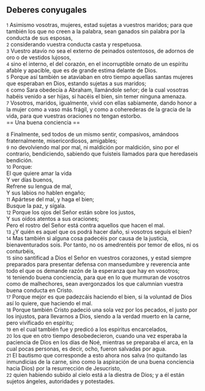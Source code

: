 == Deberes conyugales ==

{{anchor|1}} <small>1</small> Asimismo vosotras, mujeres, estad sujetas a vuestros maridos; para que también los que no creen a la palabra, sean ganados sin palabra por la conducta de sus esposas,<br>
{{anchor|2}} <small>2</small> considerando vuestra conducta casta y respetuosa.<br>
{{anchor|3}} <small>3</small> Vuestro atavío no sea el externo de peinados ostentosos, de adornos de oro o de vestidos lujosos,<br>
{{anchor|4}} <small>4</small> sino el interno, el del corazón, en el incorruptible ornato de un espíritu afable y apacible, que es de grande estima delante de Dios.<br>
{{anchor|5}} <small>5</small> Porque así también se ataviaban en otro tiempo aquellas santas mujeres que esperaban en Dios, estando sujetas a sus maridos;<br>
{{anchor|6}} <small>6</small> como Sara obedecía a Abraham, llamándole señor; de la cual vosotras habéis venido a ser hijas, si hacéis el bien, sin temer ninguna amenaza.<br>
{{anchor|7}} <small>7</small> Vosotros, maridos, igualmente, vivid con ellas sabiamente, dando honor a la mujer como a vaso más frágil, y como a coherederas de la gracia de la vida, para que vuestras oraciones no tengan estorbo.<br>
== Una buena conciencia ==

{{anchor|8}} <small>8</small> Finalmente, sed todos de un mismo sentir, compasivos, amándoos fraternalmente, misericordiosos, amigables;<br>
{{anchor|9}} <small>9</small> no devolviendo mal por mal, ni maldición por maldición, sino por el contrario, bendiciendo, sabiendo que fuisteis llamados para que heredaseis bendición.<br>
{{anchor|10}} <small>10</small> Porque:<br>
El que quiere amar la vida<br>
Y ver días buenos,<br>
Refrene su lengua de mal,<br>
Y sus labios no hablen engaño;<br>
{{anchor|11}} <small>11</small> Apártese del mal, y haga el bien;<br>
Busque la paz, y sígala.<br>
{{anchor|12}} <small>12</small> Porque los ojos del Señor están sobre los justos,<br>
Y sus oídos atentos a sus oraciones;<br>
Pero el rostro del Señor está contra aquellos que hacen el mal.<br>
{{anchor|13}} <small>13</small> ¿Y quién es aquel que os podrá hacer daño, si vosotros seguís el bien?<br>
{{anchor|14}} <small>14</small> Mas también si alguna cosa padecéis por causa de la justicia, bienaventurados sois. Por tanto, no os amedrentéis por temor de ellos, ni os conturbéis,<br>
{{anchor|15}} <small>15</small> sino santificad a Dios el Señor en vuestros corazones, y estad siempre preparados para presentar defensa con mansedumbre y reverencia ante todo el que os demande razón de la esperanza que hay en vosotros;<br>
{{anchor|16}} <small>16</small> teniendo buena conciencia, para que en lo que murmuran de vosotros como de malhechores, sean avergonzados los que calumnian vuestra buena conducta en Cristo.<br>
{{anchor|17}} <small>17</small> Porque mejor es que padezcáis haciendo el bien, si la voluntad de Dios así lo quiere, que haciendo el mal.<br>
{{anchor|18}} <small>18</small> Porque también Cristo padeció una sola vez por los pecados, el justo por los injustos, para llevarnos a Dios, siendo a la verdad muerto en la carne, pero vivificado en espíritu;<br>
{{anchor|19}} <small>19</small> en el cual también fue y predicó a los espíritus encarcelados,<br>
{{anchor|20}} <small>20</small> los que en otro tiempo desobedecieron, cuando una vez esperaba la paciencia de Dios en los días de Noé, mientras se preparaba el arca, en la cual pocas personas, es decir, ocho, fueron salvadas por agua.<br>
{{anchor|21}} <small>21</small> El bautismo que corresponde a esto ahora nos salva (no quitando las inmundicias de la carne, sino como la aspiración de una buena conciencia hacia Dios) por la resurrección de Jesucristo,<br>
{{anchor|22}} <small>22</small> quien habiendo subido al cielo está a la diestra de Dios; y a él están sujetos ángeles, autoridades y potestades.<br>
